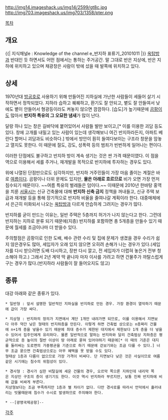 http://img14.imageshack.us/img14/2599/gt8c.jpg
http://img703.imageshack.us/img703/1358/pter.png

[[목차]]
== 개요 ==
{{{#!html
<iframe width="640" height="480" src="//www.youtube.com/embed/EAS4tH6WT7M" frameborder="0" allowfullscreen></iframe>}}}
{{| 지식채널e : Knowledge of the channel e_반지하 표류기_20101011 |}}
[[옥탑방]]과 반대인 듯 하면서도 어떤 점에서는 통하는 주거공간. 말 그대로 반은 지상에, 반은 지하에 위치하고 있으며 채광창은 사람이 밖에 섰을 때 발쪽에 위치하고 있다.

== 상세 ==
1970년대 [[방공호]]로 사용하기 위해 만들어진 지하실에 가난한 사람들이 세들어 살기 시작하면서 정착되었다. 지하라 습하고 퀘퀘하고, 환기도 잘 안되고, 볕도 잘 안들여서 낮에도 볕이 안들어서 형광등이라도 켜놓지 않으면 깜깜하다. [습도]가 높기때문에 [[곰팡이]]도 많아서 '''반지하 특유의 그 오묘한 냄새'''가 많이 난다. 

달랑 하나 있는 창은 길바닥에 붙어있어서 사람들 발만 보이고,[* 이를 이용한 괴담 등도 있다. 창에 고개를 내밀고 있는 사람이 있는데 생각해보니 여긴 반지하라든지, 아파트 베란다 할머니 괴담과도 비슷하다.] 밖에서 방안이 훤히 들여다보이는 구조라 창문을 맘놓고 열지도 못한다. 이 때문에 절도, 강도, 성폭력 등의 범죄가 빈번하게 일어나는 편이다.

이러한 단점에도 불구하고 반지하 방이 계속 생기는 것은 싼 가격 때문이였다. 이 점을 역으로 이용해서 세를 주거나, 재개발을 목적으로 반지하에 투자하는 경우도 있다. 

위에 나열된 단점만으로도 심각하지만, 반지하 거주민들이 가장 마음 졸이는 계절은 바로 [[여름]]이다. 곰팡이나 더위 문제도 있지만, '''물은 아래로 흐르므로''' 비가 오면 가장 먼저 침수되기 때문이다. ~~여름 특유의 벌레들은 덤이다.~~ 이때문에 2010년 한바탕 홍역을 치룬 [[서울]]시는 신규 건축물에 대해 '''반지하 신축 금지''' 정책을 꺼내들고, 신규 주택 보급과 재개발 등을 통해 장기적으로 반지하 비율을 줄여나갈 계획이라 한다. 대중매체에서 은근히 미화되서 나오는 [[옥탑방]]과 다르게 안습하게 그려지는 경우가 많다.

반지하를 굳이 만드는 이유는, 일반 주택은 5층까지 허가가 나지 않는다고 한다. 그런데 반지하는 지하로 분류 되기 때문에(지층) 반지하를 포함하면 총 5개층을 만들수 있기 때문에 월세를 조금이나마 더 받을수 있다.

주의할점은 곰팡이로 인한 도배, 배수 관련 수리 및 집에 문제가 생겼을 경우 수리가 쉽지 않은경우도 많아, 세입자가 오래 있지 않으면 오히려 손해가 나는 경우가 있다.(세입자를 다시 받으려면 도배 다시하고, 장판 다시 깔고, 전 세입자가 더렵혀 놓은거 전부 청소해야 하고.) 그래서 2년 계약 딱 끝나자 마자 이사를 가려고 하면 건물주가 까탈스럽게 구는 경우가 많다.(반지하라 사람들이 잘 들어오지도 않고)
== 종류 ==
대강 아래와 같은 종류가 있다.

 * 일반형 : 앞서 설명한 일반적인 지하실을 반지하로 만든 경우. 가장 환경이 열악하기 때문에 값이 가장 싸다.

 * 지상형 : 반지하의 정의가 지면에서 계단 1개만 내려가면 되므로, 이를 이용해서 지면보다 아주 약간 낮은 형태의 반지하층을 만든다. 이렇게 하면 건축법 상으로는 n층짜리 건물에 n+1개 층을 넣을수 있기 때문에 최대 층수가 제한된 대지에서 제한보다 1개 층을 더 넣을수 있어서 집주인에게 유리하다. 물론 일반적으로 말하는 반지하와 달리 건축법상 지하층은 평균적으로 층 높이의 절반 이상이 땅 아래로 묻혀 있어야하기 때문에[* 이 때의 기준은 대지를 둘러싸는 도로면의 가중평균을 기준으로 하기 때문에 걷보기와는 조금 다를 수 있다.] 너무 조금 묻으면 건축법상으로는 아무 혜택을 못 받을 수도 있다.
 형태상 1층과 다름이 없으므로 가장 가격이 비싸다. 단 지면보다 낮은 것은 사실이므로 여름같은 시기에는 침수의 위험성이 있다.

 * 경사형 : 경사가 심한 비탈길에 세운 건물의 경우, 오르막 쪽으론 지하인데 내리막 쪽은 지상인 구조의 층이 생기기도 한다. 이것 역시 반지하라 부르지만, 보통 진짜 반지하에 비해 값을 비싸게 부른다.
 지상형보다는 조금 부족하지만 1층과 별 차이가 없다. 다만 경사로를 따라서 언덕에서 흘러내리는 빗물때문에 침수가 수시로 발생하므로 주의해야 한다.

 * --[광명국제공항]--

[[각주]]
